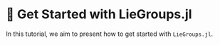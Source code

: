 # 🚀 Get Started with LieGroups.jl

In this tutorial, we aim to present how to get started with `LieGroups.jl`.